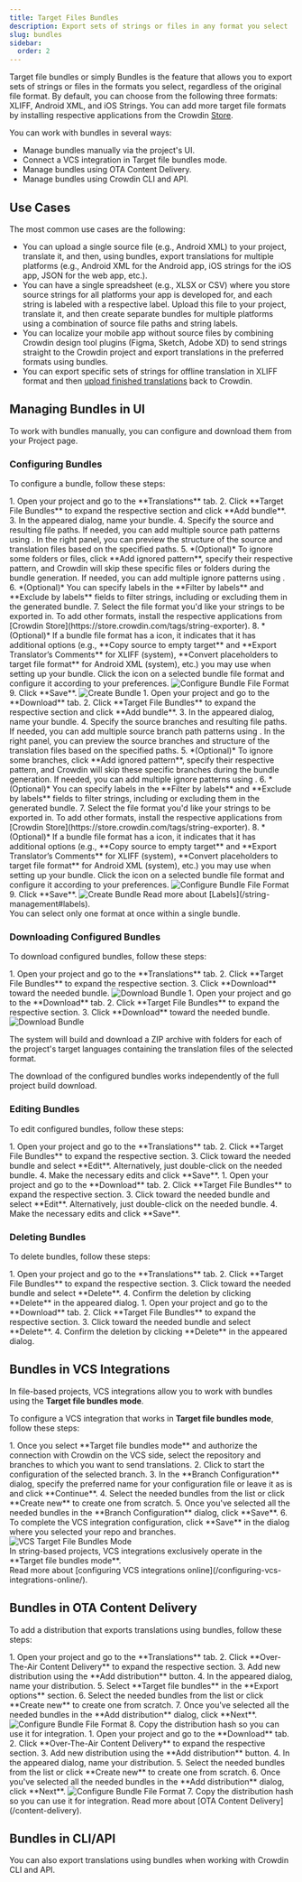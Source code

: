 ```yaml
---
title: Target Files Bundles
description: Export sets of strings or files in any format you select
slug: bundles
sidebar:
  order: 2
---
```



Target file bundles or simply Bundles is the feature that allows you to export sets of strings or files in the formats you select, regardless of the original file format. By default, you can choose from the following three formats: XLIFF, Android XML, and iOS Strings. You can add more target file formats by installing respective applications from the Crowdin [Store](https://store.crowdin.com/tags/string-exporter).

You can work with bundles in several ways:

* Manage bundles manually via the project's UI.
* Connect a VCS integration in Target file bundles mode.
* Manage bundles using OTA Content Delivery.
* Manage bundles using Crowdin CLI and API.

## Use Cases

The most common use cases are the following:

* You can upload a single source file (e.g., Android XML) to your project, translate it, and then, using bundles, export translations for multiple platforms (e.g., Android XML for the Android app, iOS strings for the iOS app, JSON for the web app, etc.).
* You can have a single spreadsheet (e.g., XLSX or CSV) where you store source strings for all platforms your app is developed for, and each string is labeled with a respective label. Upload this file to your project, translate it, and then create separate bundles for multiple platforms using a combination of source file paths and string labels.
* You can localize your mobile app without source files by combining Crowdin design tool plugins (Figma, Sketch, Adobe XD) to send strings straight to the Crowdin project and export translations in the preferred formats using bundles.
* You can export specific sets of strings for offline translation in XLIFF format and then [upload finished translations](/offline-translation/#uploading-translations) back to Crowdin.

<CardGrid>
  <LinkCard
    title="Custom Bundle Generator"
    description="The app allows you to generate resource files from translated Crowdin strings."
    href="https://store.crowdin.com/custom-bundle-generator"
    target="_blank"
  />
  <LinkCard
    title="Custom Bundle Builder"
    description="Create your own script to build files from bundles."
    href="https://store.crowdin.com/custom-export"
    target="_blank"
  />
</CardGrid>

## Managing Bundles in UI

To work with bundles manually, you can configure and download them from your Project page.

### Configuring Bundles

To configure a bundle, follow these steps:

<Tabs syncKey="projectType">
  <TabItem label="File-based project">
    <Steps>
      1. Open your project and go to the **Translations** tab.
      2. Click **Target File Bundles** to expand the respective section and click **Add bundle**.
      3. In the appeared dialog, name your bundle.
      4. Specify the source and resulting file paths. If needed, you can add multiple source path patterns using <Icon name="mdi:plus" class="inline-icon" />. In the right panel, you can preview the structure of the source and translation files based on the specified paths.
      5. *(Optional)* To ignore some folders or files, click **Add ignored pattern**, specify their respective pattern, and Crowdin will skip these specific files or folders during the bundle generation. If needed, you can add multiple ignore patterns using <Icon name="mdi:plus" class="inline-icon" />.
      6. *(Optional)* You can specify labels in the **Filter by labels** and **Exclude by labels** fields to filter strings, including or excluding them in the generated bundle.
      7. Select the file format you'd like your strings to be exported in. To add other formats, install the respective applications from [Crowdin Store](https://store.crowdin.com/tags/string-exporter).
      8. *(Optional)* If a bundle file format has a <Icon name="mdi:cog" class="inline-icon" /> icon, it indicates that it has additional options (e.g., **Copy source to empty target** and **Export Translator’s Comments** for XLIFF (system), **Convert placeholders to target file format** for Android XML (system), etc.) you may use when setting up your bundle. Click the <Icon name="mdi:cog" class="inline-icon" /> icon on a selected bundle file format and configure it according to your preferences. <Image src={configureFormat} alt="Configure Bundle File Format" class="width-lg" />
      9. Click **Save**. <Image src={createBundle} alt="Create Bundle" />
    </Steps>
  </TabItem>
  <TabItem label="String-based project">
    <Steps>
      1. Open your project and go to the **Download** tab.
      2. Click **Target File Bundles** to expand the respective section and click **Add bundle**.
      3. In the appeared dialog, name your bundle.
      4. Specify the source branches and resulting file paths. If needed, you can add multiple source branch path patterns using <Icon name="mdi:plus" class="inline-icon" />. In the right panel, you can preview the source branches and structure of the translation files based on the specified paths.
      5. *(Optional)* To ignore some branches, click **Add ignored pattern**, specify their respective pattern, and Crowdin will skip these specific branches during the bundle generation. If needed, you can add multiple ignore patterns using <Icon name="mdi:plus" class="inline-icon"/>.
      6. *(Optional)* You can specify labels in the **Filter by labels** and **Exclude by labels** fields to filter strings, including or excluding them in the generated bundle.
      7. Select the file format you'd like your strings to be exported in. To add other formats, install the respective applications from [Crowdin Store](https://store.crowdin.com/tags/string-exporter).
      8. *(Optional)* If a bundle file format has a <Icon name="mdi:cog" class="inline-icon" /> icon, it indicates that it has additional options (e.g., **Copy source to empty target** and **Export Translator’s Comments** for XLIFF (system), **Convert placeholders to target file format** for Android XML (system), etc.) you may use when setting up your bundle. Click the <Icon name="mdi:cog" class="inline-icon" /> icon on a selected bundle file format and configure it according to your preferences. <Image src={configureFormat} alt="Configure Bundle File Format" class="width-lg" />
      9. Click **Save**. <Image src={createBundleSb} alt="Create Bundle" />
    </Steps>
  </TabItem>
</Tabs>

<ReadMore>
  Read more about [Labels](/string-management#labels).
</ReadMore>

<Aside type="caution">
  You can select only one format at once within a single bundle.
</Aside>

### Downloading Configured Bundles

To download configured bundles, follow these steps:

<Tabs syncKey="projectType">
  <TabItem label="File-based project">
    <Steps>
      1. Open your project and go to the **Translations** tab.
      2. Click **Target File Bundles** to expand the respective section.
      3. Click **Download** toward the needed bundle. <Image src={translationsBundles} alt="Download Bundle" />
    </Steps>
  </TabItem>
  <TabItem label="String-based project">
    <Steps>
      1. Open your project and go to the **Download** tab.
      2. Click **Target File Bundles** to expand the respective section.
      3. Click **Download** toward the needed bundle. <Image src={translationsBundlesSb} alt="Download Bundle" />
    </Steps>
  </TabItem>
</Tabs>

The system will build and download a ZIP archive with folders for each of the project's target languages containing the translation files of the selected format.

<Aside>
  The download of the configured bundles works independently of the full project build download.
</Aside>

### Editing Bundles

To edit configured bundles, follow these steps:

<Tabs syncKey="projectType">
  <TabItem label="File-based project">
    <Steps>
      1. Open your project and go to the **Translations** tab.
      2. Click **Target File Bundles** to expand the respective section.
      3. Click <Icon name="mdi:dots-horizontal" class="inline-icon" /> toward the needed bundle and select **Edit**. Alternatively, just double-click on the needed bundle.
      4. Make the necessary edits and click **Save**.
    </Steps>
  </TabItem>
  <TabItem label="String-based project">
    <Steps>
      1. Open your project and go to the **Download** tab.
      2. Click **Target File Bundles** to expand the respective section.
      3. Click <Icon name="mdi:dots-horizontal" class="inline-icon" /> toward the needed bundle and select **Edit**. Alternatively, just double-click on the needed bundle.
      4. Make the necessary edits and click **Save**.
    </Steps>
  </TabItem>
</Tabs>

### Deleting Bundles

To delete bundles, follow these steps:

<Tabs syncKey="projectType">
  <TabItem label="File-based project">
    <Steps>
      1. Open your project and go to the **Translations** tab.
      2. Click **Target File Bundles** to expand the respective section.
      3. Click <Icon name="mdi:dots-horizontal" class="inline-icon" /> toward the needed bundle and select **Delete**.
      4. Confirm the deletion by clicking **Delete** in the appeared dialog.
    </Steps>
  </TabItem>
  <TabItem label="String-based project">
    <Steps>
      1. Open your project and go to the **Download** tab.
      2. Click **Target File Bundles** to expand the respective section.
      3. Click <Icon name="mdi:dots-horizontal" class="inline-icon" /> toward the needed bundle and select **Delete**.
      4. Confirm the deletion by clicking **Delete** in the appeared dialog.
    </Steps>
  </TabItem>
</Tabs>

## Bundles in VCS Integrations

In file-based projects, VCS integrations allow you to work with bundles using the **Target file bundles mode**.

To configure a VCS integration that works in **Target file bundles mode**, follow these steps:

<Steps>
  1. Once you select **Target file bundles mode** and authorize the connection with Crowdin on the VCS side, select the repository and branches to which you want to send translations.
  2. Click <Icon name="mdi:pencil" class="inline-icon" /> to start the configuration of the selected branch.
  3. In the **Branch Configuration** dialog, specify the preferred name for your configuration file or leave it as is and click **Continue**.
  4. Select the needed bundles from the list or click **Create new** to create one from scratch.
  5. Once you've selected all the needed bundles in the **Branch Configuration** dialog, click **Save**.
  6. To complete the VCS integration configuration, click **Save** in the dialog where you selected your repo and branches. <Image src={bundlesVcs} alt="VCS Target File Bundles Mode" />
</Steps>

<Aside type="caution">
  In string-based projects, VCS integrations exclusively operate in the **Target file bundles mode**.
</Aside>

<ReadMore>
  Read more about [configuring VCS integrations online](/configuring-vcs-integrations-online/).
</ReadMore>

## Bundles in OTA Content Delivery

To add a distribution that exports translations using bundles, follow these steps:

<Tabs syncKey="projectType">
  <TabItem label="File-based project">
    <Steps>
      1. Open your project and go to the **Translations** tab.
      2. Click **Over-The-Air Content Delivery** to expand the respective section.
      3. Add new distribution using the **Add distribution** button.
      4. In the appeared dialog, name your distribution.
      5. Select **Target file bundles** in the **Export options** section.
      6. Select the needed bundles from the list or click **Create new** to create one from scratch.
      7. Once you've selected all the needed bundles in the **Add distribution** dialog, click **Next**. <Image src={contentDelivery} alt="Configure Bundle File Format" class="width-lg" />
      8. Copy the distribution hash so you can use it for integration.
    </Steps>
  </TabItem>
  <TabItem label="String-based project">
    <Steps>
      1. Open your project and go to the **Download** tab.
      2. Click **Over-The-Air Content Delivery** to expand the respective section.
      3. Add new distribution using the **Add distribution** button.
      4. In the appeared dialog, name your distribution.
      5. Select the needed bundles from the list or click **Create new** to create one from scratch.
      6. Once you've selected all the needed bundles in the **Add distribution** dialog, click **Next**. <Image src={contentDeliverySb} alt="Configure Bundle File Format" class="width-lg" />
      7. Copy the distribution hash so you can use it for integration.
    </Steps>
  </TabItem>
</Tabs>

<ReadMore>
  Read more about [OTA Content Delivery](/content-delivery).
</ReadMore>

## Bundles in CLI/API

You can also export translations using bundles when working with Crowdin CLI and API.

<CardGrid>
  <LinkCard
    title="Bundles in CLI"
    href="https://crowdin.github.io/crowdin-cli/commands/crowdin-bundle/"
    target="_blank"
  />
  <LinkCard
    title="Bundles in API"
    href="/developer/api/v2/#tag/Bundles"
  />
</CardGrid>
